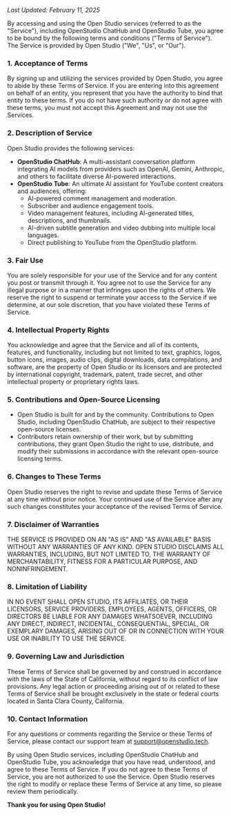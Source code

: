 _Last Updated: February 11, 2025_

By accessing and using the Open Studio services (referred to as the "Service"), including OpenStudio ChatHub and OpenStudio Tube, you agree to be bound by the following terms and conditions ("Terms of Service"). The Service is provided by Open Studio ("We", "Us", or "Our").

### 1. Acceptance of Terms
By signing up and utilizing the services provided by Open Studio, you agree to abide by these Terms of Service. If you are entering into this agreement on behalf of an entity, you represent that you have the authority to bind that entity to these terms. If you do not have such authority or do not agree with these terms, you must not accept this Agreement and may not use the Services.

### 2. Description of Service
Open Studio provides the following services:
- **OpenStudio ChatHub**: A multi-assistant conversation platform integrating AI models from providers such as OpenAI, Gemini, Anthropic, and others to facilitate diverse AI-powered interactions.
- **OpenStudio Tube**: An ultimate AI assistant for YouTube content creators and audiences, offering:
  - AI-powered comment management and moderation.
  - Subscriber and audience engagement tools.
  - Video management features, including AI-generated titles, descriptions, and thumbnails.
  - AI-driven subtitle generation and video dubbing into multiple local languages.
  - Direct publishing to YouTube from the OpenStudio platform.

### 3. Fair Use
You are solely responsible for your use of the Service and for any content you post or transmit through it. You agree not to use the Service for any illegal purpose or in a manner that infringes upon the rights of others. We reserve the right to suspend or terminate your access to the Service if we determine, at our sole discretion, that you have violated these Terms of Service.

### 4. Intellectual Property Rights
You acknowledge and agree that the Service and all of its contents, features, and functionality, including but not limited to text, graphics, logos, button icons, images, audio clips, digital downloads, data compilations, and software, are the property of Open Studio or its licensors and are protected by international copyright, trademark, patent, trade secret, and other intellectual property or proprietary rights laws.

### 5. Contributions and Open-Source Licensing
- Open Studio is built for and by the community. Contributions to Open Studio, including OpenStudio ChatHub, are subject to their respective open-source licenses.
- Contributors retain ownership of their work, but by submitting contributions, they grant Open Studio the right to use, distribute, and modify their submissions in accordance with the relevant open-source licensing terms.

### 6. Changes to These Terms
Open Studio reserves the right to revise and update these Terms of Service at any time without prior notice. Your continued use of the Service after any such changes constitutes your acceptance of the revised Terms of Service.

### 7. Disclaimer of Warranties
THE SERVICE IS PROVIDED ON AN "AS IS" AND "AS AVAILABLE" BASIS WITHOUT ANY WARRANTIES OF ANY KIND. OPEN STUDIO DISCLAIMS ALL WARRANTIES, INCLUDING, BUT NOT LIMITED TO, THE WARRANTY OF MERCHANTABILITY, FITNESS FOR A PARTICULAR PURPOSE, AND NONINFRINGEMENT.

### 8. Limitation of Liability
IN NO EVENT SHALL OPEN STUDIO, ITS AFFILIATES, OR THEIR LICENSORS, SERVICE PROVIDERS, EMPLOYEES, AGENTS, OFFICERS, OR DIRECTORS BE LIABLE FOR ANY DAMAGES WHATSOEVER, INCLUDING ANY DIRECT, INDIRECT, INCIDENTAL, CONSEQUENTIAL, SPECIAL, OR EXEMPLARY DAMAGES, ARISING OUT OF OR IN CONNECTION WITH YOUR USE OR INABILITY TO USE THE SERVICE.

### 9. Governing Law and Jurisdiction
These Terms of Service shall be governed by and construed in accordance with the laws of the State of California, without regard to its conflict of law provisions. Any legal action or proceeding arising out of or related to these Terms of Service shall be brought exclusively in the state or federal courts located in Santa Clara County, California.

### 10. Contact Information
For any questions or comments regarding the Service or these Terms of Service, please contact our support team at support@openstudio.tech.

By using Open Studio services, including OpenStudio ChatHub and OpenStudio Tube, you acknowledge that you have read, understood, and agree to these Terms of Service. If you do not agree to these Terms of Service, you are not authorized to use the Service. Open Studio reserves the right to modify or replace these Terms of Service at any time, so please review them periodically.

**Thank you for using Open Studio!**

